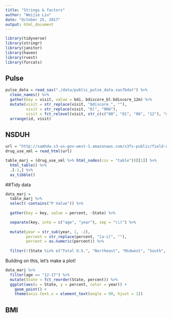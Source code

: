 ```yaml
---
title: "Strings & factors"
author: "Weijie Liu"
date: "October 25, 2017"
output: html_document
---
```


```r

library(tidyverse)
library(stringr)
library(janitor)
library(haven)
library(rvest)
library(forcats)
```

## Pulse

```r
pulse_data = read_sas("./data/public_pulse_data.sas7bdat") %>%
  clean_names() %>%
  gather(key = visit, value = bdi, bdiscore_bl:bdiscore_12m) %>%
  mutate(visit = str_replace(visit, "bdiscore_", ""),
         visit = str_replace(visit, "bl", "00m"),
         visit = fct_relevel(visit, str_c(c("00", "01", "06", "12"), "m"))) %>%
  arrange(id, visit)

```

## NSDUH
```r
url = "http://samhda.s3-us-gov-west-1.amazonaws.com/s3fs-public/field-uploads/2k15StateFiles/NSDUHsaeShortTermCHG2015.htm"
drug_use_xml = read_html(url)

table_marj = (drug_use_xml %>% html_nodes(css = "table"))[[1]] %>%
  html_table() %>%
  .[-1,] %>%
  as_tibble()

```

##Tidy data

```r
data_marj = 
  table_marj %>%
  select(-contains("P Value")) %>%
  
  gather(key = key, value = percent, -State) %>%

  separate(key, into = c("age", "year"), sep = "\\(") %>%
    
  mutate(year = str_sub(year, 1, -2),
         percent = str_replace(percent, "[a-z]", ""),
         percent = as.numeric(percent)) %>%
    
  filter(!(State %in% c("Total U.S.", "Northeast", "Midwest", "South", "West")))

```

Building on this, let's make a plot!

```r
data_marj %>%
  filter(age == "12-17") %>% 
  mutate(State = fct_reorder(State, percent)) %>% 
  ggplot(aes(x = State, y = percent, color = year)) + 
    geom_point() + 
    theme(axis.text.x = element_text(angle = 90, hjust = 1))


```

## BMI

```r


```